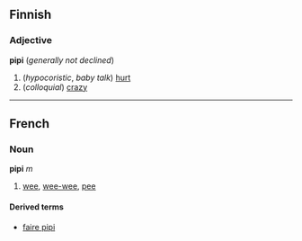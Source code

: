 ==Finnish==

===Adjective===
'''pipi''' (''generally not declined'')

# (''hypocoristic'', ''baby talk'') [[hurt]]
# (''colloquial'') [[crazy]]

----

==French==
===Noun===
'''pipi''' ''m''

#[[wee]], [[wee-wee]], [[pee]]

====Derived terms====
*[[faire pipi]]